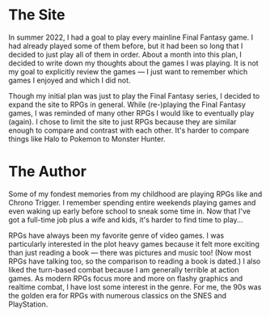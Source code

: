 # The Site

In summer 2022, I had a goal to play every mainline Final Fantasy game. I had already played some of them before, but it
had been so long that I decided to just play all of them in order. About a month into this plan, I decided to write
down my thoughts about the games I was playing. It is not my goal to explicitly review the games &mdash; I just want to
remember which games I enjoyed and which I did not.

Though my initial plan was just to play the Final Fantasy series, I decided to expand the site to RPGs in general.
While (re-)playing the Final Fantasy games, I was reminded of many other RPGs I would like to eventually play (again).
I chose to limit the site to just RPGs because they are similar enough to compare and contrast with each other. It's
harder to compare things like Halo to Pokemon to Monster Hunter.

# The Author

Some of my fondest memories from my childhood are playing RPGs like <GameLink slug="final_fantasy_vi" /> and Chrono
Trigger. I remember spending entire weekends playing games and even waking up early before school to sneak some time in.
Now that I've got a full-time job plus a wife and kids, it's harder to find time to play...

RPGs have always been my favorite genre of video games. I was particularly interested in the plot heavy games because
it felt more exciting than just reading a book &mdash; there was pictures and music too! (Now most RPGs have talking
too, so the comparison to reading a book is dated.) I also liked the turn-based combat because I am generally terrible
at action games. As modern RPGs focus more and more on flashy graphics and realtime combat, I have lost some interest
in the genre. For me, the 90s was the golden era for RPGs with numerous classics on the SNES and PlayStation.
